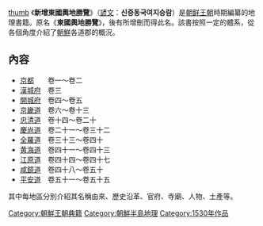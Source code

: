 [[file:八道総図.jpg|thumb]]
《'''新增東國輿地勝覽'''》（[[諺文|諺文]]：'''신증동국여지승람'''）是[[朝鲜王朝|朝鲜王朝]]時期編纂的地理書籍。原名《'''東國輿地勝覽'''》，後有所增刪而得此名。該書按照一定的體系，從各個角度介紹了[[朝鮮|朝鮮]]各道郡的概況。

== 內容 ==
*[[漢城|京都]]　　卷一～卷二
*[[漢城府|漢城府]]　卷三
*[[開城府|開城府]]　卷四～卷五
*[[京畿道|京畿道]]　卷六～卷十三
*[[忠清道|忠清道]]　卷十四～卷二十
*[[慶尚道|慶尚道]]　卷二十一～卷三十二
*[[全羅道|全羅道]]　卷三十三～卷四十
*[[黄海道|黄海道]]　卷四十一～卷四十三
*[[江原道|江原道]]　卷四十四～卷四十七
*[[咸鏡道|咸鏡道]]　卷四十八～卷五十
*[[平安道|平安道]]　卷五十一～卷五十五
其中每地區分別介紹其名稱由來、歷史沿革、官府、寺廟、人物、土產等。

[[Category:朝鮮王朝典籍|Category:朝鮮王朝典籍]]
[[Category:朝鮮半島地理|Category:朝鮮半島地理]]
[[Category:1530年作品|Category:1530年作品]]